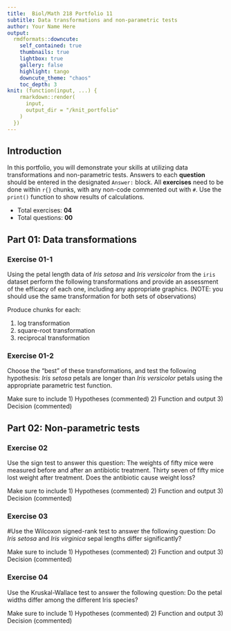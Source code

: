---
title:  Biol/Math 218 Portfolio 11
subtitle: Data transformations and non-parametric tests
author: Your Name Here
output:
  rmdformats::downcute:
    self_contained: true
    thumbnails: true
    lightbox: true
    gallery: false
    highlight: tango
    downcute_theme: "chaos"
    toc_depth: 3
knit: (function(input, ...) {
    rmarkdown::render(
      input,
      output_dir = "/knit_portfolio"
    )
  })
---

## Introduction 
In this portfolio, you will demonstrate your skills at utilizing data transformations
and non-parametric tests.
Answers to each **question** should be entered in the 
designated `Answer:` block. All **exercises** need to be done within `r{}` chunks, with any 
non-code commented out with `#`. Use the `print()` function to show results of calculations.

- Total exercises: **04**
- Total questions: **00**

## Part 01: Data transformations

### Exercise 01-1
Using the petal length data of *Iris setosa* and *Iris versicolor* from the 
`iris` dataset perform the following transformations and provide an assessment 
of the efficacy of each one, including any appropriate graphics. (NOTE: you should
use the same transformation for both sets of observations)

Produce chunks for each:

1) log transformation
2) square-root transformation
3) reciprocal transformation

### Exercise 01-2
Choose the "best" of these transformations, and test the following 
hypothesis: *Iris setosa* petals are longer than 
*Iris versicolor* petals using the appropriate parametric test function.

Make sure to include
1) Hypotheses (commented)
2) Function and output
3) Decision (commented)


## Part 02: Non-parametric tests

### Exercise 02
Use the sign test to answer this question: The weights of fifty mice were
measured before and after an antibiotic treatment. 
Thirty seven of fifty mice lost weight after treatment. 
Does the antibiotic cause weight loss?

Make sure to include
1) Hypotheses (commented)
2) Function and output
3) Decision (commented)


### Exercise 03
#Use the Wilcoxon signed-rank test to answer the following question: Do
*Iris setosa* and *Iris virginica* sepal lengths differ significantly? 

Make sure to include
1) Hypotheses (commented)
2) Function and output
3) Decision (commented)

### Exercise 04
Use the Kruskal-Wallace test to answer the following question: Do the petal widths
differ among the different Iris species? 

Make sure to include
1) Hypotheses (commented)
2) Function and output
3) Decision (commented)